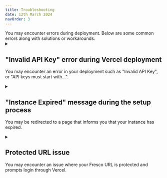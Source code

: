 ```yaml
---
title: Troubleshooting
date: 12th March 2024
navOrder: 3
---
```


<Paragraph variant="lead">
  You may encounter errors during deployment. Below are some common errors along
  with solutions or workarounds.
</Paragraph>

<details>

<summary>

<h2 className="text-lg">"Invalid API Key" error during Vercel deployment</h2>

You may encounter an error in your deployment such as "Invalid API Key", or "API keys must start with...".

</summary>

This error means that you provided an incorrect environment variable. Make sure to enter the environment variable value correctly. You must enter the value that starts after `=` symbol
(e.g: `UPLOADTHING_APP_ID=5q5ybg9dwg`, here `UPLOADTHING_APP_ID` is the key of variable and `5q5ybg9dwg` is the value. You should always enter the value.)

![Invalid API Key Console Error](/assets/img/fresco-images/deploy-error2.png)

</details>

<details>

<summary>

<h2 className="text-lg">"Instance Expired" message during the setup process</h2>

You may be redirected to a page that informs you that your instance has expired.

</summary>

When completing the initial setup for Fresco, you have 30 minutes to complete the process. If you exceed this time, you will be redirected to a page that informs you that your instance has expired. If this happens, you must delete your database and create a new one.

To delete your database:

1. Navigate to your database on the dashboard by selecting _Storage_ and then selecting your database.

   ![Select database](/assets/img/fresco-images/reset-db-1.png)

2. Select the _Projects_ tab, check the box next to your project, and select _Remove Project Connection_ from the dropdown.

   ![Remove project connection](/assets/img/fresco-images/reset-db-2.png)

3. Select _Remove Connection_ to confirm.

   ![Remove connection](/assets/img/fresco-images/reset-db-3.png)

4. Select the _Settings_ tab and select _Delete Database_ from the Delete Store section.

   ![Delete Database](/assets/img/fresco-images/reset-db-4.png)

5. After confirming, you can follow the instructions again to [Create a Database](/en/fresco/deployment/guide#step-4-create-your-database)

</details>

<details>

<summary>

<h2 className="text-lg">Protected URL issue</h2>

You may encounter an issue where your Fresco URL is protected and prompts login through Vercel.

</summary>

This error means that you are using the deployment specific URL, which requires login through Vercel to access. To resolve this issue, use the domain URL provided by Vercel. To find the correct URL:

1. Navigate to your project dashboard. This will be in the format `https://vercel.com/<username>/<project-name>`.

2. Select the _Project_ tab.

3. Click _Visit_ or the URL in the _Domains_ section. Do not use the URL in the _Deployment_ section as it is protected.

</details>
